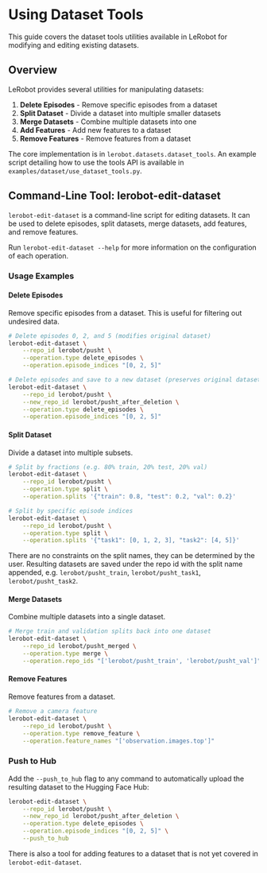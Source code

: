 # Using Dataset Tools

This guide covers the dataset tools utilities available in LeRobot for modifying and editing existing datasets.

## Overview

LeRobot provides several utilities for manipulating datasets:

1. **Delete Episodes** - Remove specific episodes from a dataset
2. **Split Dataset** - Divide a dataset into multiple smaller datasets
3. **Merge Datasets** - Combine multiple datasets into one
4. **Add Features** - Add new features to a dataset
5. **Remove Features** - Remove features from a dataset

The core implementation is in `lerobot.datasets.dataset_tools`.
An example script detailing how to use the tools API is available in `examples/dataset/use_dataset_tools.py`.

## Command-Line Tool: lerobot-edit-dataset

`lerobot-edit-dataset` is a command-line script for editing datasets. It can be used to delete episodes, split datasets, merge datasets, add features, and remove features.

Run `lerobot-edit-dataset --help` for more information on the configuration of each operation.

### Usage Examples

#### Delete Episodes

Remove specific episodes from a dataset. This is useful for filtering out undesired data.

```bash
# Delete episodes 0, 2, and 5 (modifies original dataset)
lerobot-edit-dataset \
    --repo_id lerobot/pusht \
    --operation.type delete_episodes \
    --operation.episode_indices "[0, 2, 5]"

# Delete episodes and save to a new dataset (preserves original dataset)
lerobot-edit-dataset \
    --repo_id lerobot/pusht \
    --new_repo_id lerobot/pusht_after_deletion \
    --operation.type delete_episodes \
    --operation.episode_indices "[0, 2, 5]"
```

#### Split Dataset

Divide a dataset into multiple subsets.

```bash
# Split by fractions (e.g. 80% train, 20% test, 20% val)
lerobot-edit-dataset \
    --repo_id lerobot/pusht \
    --operation.type split \
    --operation.splits '{"train": 0.8, "test": 0.2, "val": 0.2}'

# Split by specific episode indices
lerobot-edit-dataset \
    --repo_id lerobot/pusht \
    --operation.type split \
    --operation.splits '{"task1": [0, 1, 2, 3], "task2": [4, 5]}'
```

There are no constraints on the split names, they can be determined by the user. Resulting datasets are saved under the repo id with the split name appended, e.g. `lerobot/pusht_train`, `lerobot/pusht_task1`, `lerobot/pusht_task2`.

#### Merge Datasets

Combine multiple datasets into a single dataset.

```bash
# Merge train and validation splits back into one dataset
lerobot-edit-dataset \
    --repo_id lerobot/pusht_merged \
    --operation.type merge \
    --operation.repo_ids "['lerobot/pusht_train', 'lerobot/pusht_val']"
```

#### Remove Features

Remove features from a dataset.

```bash
# Remove a camera feature
lerobot-edit-dataset \
    --repo_id lerobot/pusht \
    --operation.type remove_feature \
    --operation.feature_names "['observation.images.top']"
```

### Push to Hub

Add the `--push_to_hub` flag to any command to automatically upload the resulting dataset to the Hugging Face Hub:

```bash
lerobot-edit-dataset \
    --repo_id lerobot/pusht \
    --new_repo_id lerobot/pusht_after_deletion \
    --operation.type delete_episodes \
    --operation.episode_indices "[0, 2, 5]" \
    --push_to_hub
```

There is also a tool for adding features to a dataset that is not yet covered in `lerobot-edit-dataset`.
